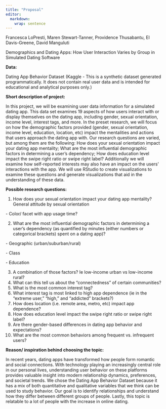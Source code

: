 ```yaml
---
title: "Proposal"
editor: 
  markdown: 
    wrap: sentence
---
```


Francesca LoPresti, Maren Stewart-Tanner, Providence Thusabantu, El Davis-Greene, David Manguluti

Demographics and Dating Apps: How User Interaction Varies by Group in Simulated Dating Software

**Data:**

Dating App Behavior Dataset (Kaggle - This is a synthetic dataset generated programmatically. It does not contain real user data and is intended for educational and analytical purposes only.)

**Short description of project:**

In this project, we will be examining user data information for a simulated dating app.
This data set examines 19 aspects of how users interact with or display themselves on the dating app, including gender, sexual orientation, income level, interest tags, and more.
In the preset research, we will focus on how the demographic factors provided (gender, sexual orientation, income level, education, location, etc) impact the mentalities and actions that users approach the dating app with.
Our research questions are varied, but among them are the following: How does your sexual orientation impact your dating app mentality; What are the most influential demographic factors in determining a user’s dependency; How does education level impact the swipe right ratio or swipe right label?
Additionally we will examine how self-reported interests may also have an impact on the users’ interactions with the app.
We will use RStudio to create visualizations to examine these questions and generate visualizations that aid in the understanding of these data.

**Possible research questions:**

1.  How does your sexual orientation impact your dating app mentality? General attitude by sexual orientation

\- Color/ facet with app usage time?

2.  What are the most influential demographic factors in determining a user’s dependency (as quantified by minutes (either numbers or categorical brackets) spent on a dating app)?

\- Geographic (urban/suburban/rural)

\- Class

\- Education

3.  A combination of those factors? Ie low-income urban vs low-income rural?
4.  What can this tell us about the “connectedness” of certain communities?
5.  What is the most common interest tag?
6.  What interest tag is most linked to high app dependence (ie in the “extreme user,” “high,” and “addicted” brackets?)
7.  How does location (i.e. remote area, metro, etc) impact app dependence?
8.  How does education level impact the swipe right ratio or swipe right label?
9.  Are there gender-based differences in dating app behavior and expectations?
10. What are the most common behaviors among frequent vs. infrequent users?

**Reason/ inspiration behind choosing the topic:**

In recent years, dating apps have transformed how people form romantic and social connections.
With technology playing an increasingly central role in our personal lives, understanding user behavior on these platforms provides valuable insight into modern relationship dynamics, preferences, and societal trends.
We chose the Dating App Behavior Dataset because it has a mix of both quantitative and qualitative variables that we think can be used to study behavior.
Our goal is to identify relationships and understand how they differ between different groups of people.
Lastly, this topic is relatable to a lot of people with the increase in online dating.
